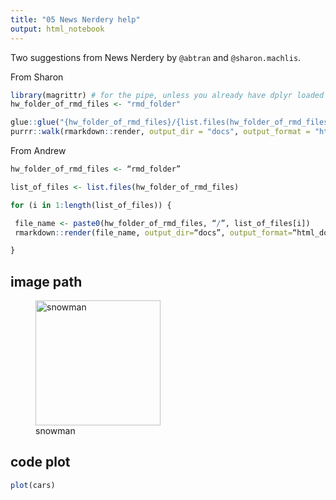 ```yaml
---
title: "05 News Nerdery help"
output: html_notebook
---
```


Two suggestions from News Nerdery by `@abtran` and `@sharon.machlis`.

From Sharon

```r
library(magrittr) # for the pipe, unless you already have dplyr loaded
hw_folder_of_rmd_files <- "rmd_folder"

glue::glue("{hw_folder_of_rmd_files}/{list.files(hw_folder_of_rmd_files)}") %>%
purrr::walk(rmarkdown::render, output_dir = "docs", output_format = "html_document")
```

From Andrew

```r
hw_folder_of_rmd_files <- “rmd_folder”

list_of_files <- list.files(hw_folder_of_rmd_files)

for (i in 1:length(list_of_files)) {

 file_name <- paste0(hw_folder_of_rmd_files, “/”, list_of_files[i])
 rmarkdown::render(file_name, output_dir=“docs”, output_format=“html_document”)

}
```

## image path

![snowman](images/snowman.png){width=200px}


## code plot


```r
plot(cars)
```

